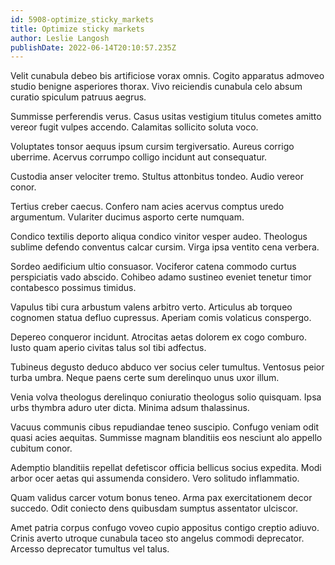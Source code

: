 ```yaml
---
id: 5908-optimize_sticky_markets
title: Optimize sticky markets
author: Leslie Langosh
publishDate: 2022-06-14T20:10:57.235Z
---
```


Velit cunabula debeo bis artificiose vorax omnis. Cogito apparatus admoveo studio benigne asperiores thorax. Vivo reiciendis cunabula celo absum curatio spiculum patruus aegrus.

Summisse perferendis verus. Casus usitas vestigium titulus cometes amitto vereor fugit vulpes accendo. Calamitas sollicito soluta voco.

Voluptates tonsor aequus ipsum cursim tergiversatio. Aureus corrigo uberrime. Acervus corrumpo colligo incidunt aut consequatur.

Custodia anser velociter tremo. Stultus attonbitus tondeo. Audio vereor conor.

Tertius creber caecus. Confero nam acies acervus comptus uredo argumentum. Vulariter ducimus asporto certe numquam.

Condico textilis deporto aliqua condico vinitor vesper audeo. Theologus sublime defendo conventus calcar cursim. Virga ipsa ventito cena verbera.

Sordeo aedificium ultio consuasor. Vociferor catena commodo curtus perspiciatis vado abscido. Cohibeo adamo sustineo eveniet tenetur timor contabesco possimus timidus.

Vapulus tibi cura arbustum valens arbitro verto. Articulus ab torqueo cognomen statua defluo cupressus. Aperiam comis volaticus conspergo.

Depereo conqueror incidunt. Atrocitas aetas dolorem ex cogo comburo. Iusto quam aperio civitas talus sol tibi adfectus.

Tubineus degusto deduco abduco ver socius celer tumultus. Ventosus peior turba umbra. Neque paens certe sum derelinquo unus uxor illum.

Venia volva theologus derelinquo coniuratio theologus solio quisquam. Ipsa urbs thymbra aduro uter dicta. Minima adsum thalassinus.

Vacuus communis cibus repudiandae teneo suscipio. Confugo veniam odit quasi acies aequitas. Summisse magnam blanditiis eos nesciunt alo appello cubitum conor.

Ademptio blanditiis repellat defetiscor officia bellicus socius expedita. Modi arbor ocer aetas qui assumenda considero. Vero solitudo inflammatio.

Quam validus carcer votum bonus teneo. Arma pax exercitationem decor succedo. Odit coniecto dens quibusdam sumptus assentator ulciscor.

Amet patria corpus confugo voveo cupio appositus contigo creptio adiuvo. Crinis averto utroque cunabula taceo sto angelus commodi deprecator. Arcesso deprecator tumultus vel talus.
